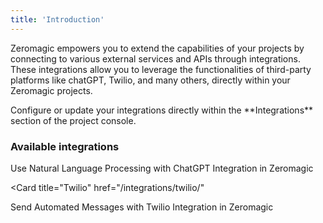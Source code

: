 ```yaml
---
title: 'Introduction'
---
```



Zeromagic empowers you to extend the capabilities of your projects by connecting to various external services and APIs through integrations. These integrations allow you to leverage the functionalities of third-party platforms like chatGPT, Twilio, and many others, directly within your Zeromagic projects.


<Note>
Configure or update your integrations directly within the **Integrations** section of the project console.
</Note>

### Available integrations


<CardGroup cols={2}>
  <Card
    title="ChatGPT" 
    href="/integrations/chatgpt/"
  >
    Use Natural Language Processing with ChatGPT Integration in Zeromagic
  </Card>

  <Card
    title="Twilio" 
    href="/integrations/twilio/"
  >
  Send Automated Messages with Twilio Integration in Zeromagic 
  </Card>
</CardGroup>